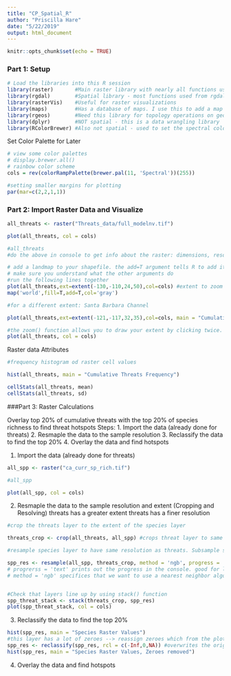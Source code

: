 ```yaml
---
title: "CP_Spatial_R"
author: "Priscilla Hare"
date: "5/22/2019"
output: html_document
---
```


```r
knitr::opts_chunk$set(echo = TRUE)
```
### Part 1: Setup
```r
# Load the libraries into this R session
library(raster)       #Main raster library with nearly all functions used in this analysis
library(rgdal)        #Spatial library - most functions used from rgdal are for vectors (shapefiles)
library(rasterVis)    #Useful for raster visualizations
library(maps)         #Has a database of maps. I use this to add a map to my raster to visualize land boundaries
library(rgeos)        #Need this library for topology operations on geometries
library(dplyr)        #NOT spatial - this is a data wrangling library
library(RColorBrewer) #Also not spatial - used to set the spectral color scheme 
```

Set Color Palette for Later
```r
# view some color palettes
# display.brewer.all()
# rainbow color scheme
cols = rev(colorRampPalette(brewer.pal(11, 'Spectral'))(255)) 

#setting smaller margins for plotting
par(mar=c(2,2,1,1))
```


### Part 2: Import Raster Data and Visualize
```r

all_threats <- raster("Threats_data/full_modelnv.tif")

plot(all_threats, col = cols)

#all_threats
#do the above in console to get info about the raster: dimensions, resolution, extent, coord.ref, data source

# add a landmap to your shapefile. the add=T argument tells R to add it to the existing plot.
# make sure you understand what the other arguments do
#run the following lines together
plot(all_threats,ext=extent(-130,-110,24,50),col=cols) #extent to zoom in
map('world',fill=T,add=T,col='gray')

#for a different extent: Santa Barbara Channel

plot(all_threats,ext=extent(-121,-117,32,35),col=cols, main = "Cumulative Threats") #main adds title

#the zoom() function allows you to draw your extent by clicking twice. run together with plot, but not in markdown html
plot(all_threats, col = cols)


```

Raster data Attributes
```r
#frequency histogram od raster cell values

hist(all_threats, main = "Cumulative Threats Frequency")

cellStats(all_threats, mean)
cellStats(all_threats, sd)

```

###Part 3: Raster Calculations

Overlay top 20% of cumulative threats with the top 20% of species richness to find threat hotspots
Steps:
1. Import the data (already done for threats)
2. Resmaple the data to the sample resolution
3. Reclassify the data to find the top 20%
4. Overlay the data and find hotspots

1. Import the data (already done for threats)
```r
all_spp <- raster("ca_curr_sp_rich.tif")

#all_spp

plot(all_spp, col = cols)
```

2. Resmaple the data to the sample resolution and extent (Cropping and Resolving)
threats has a greater extent
threats has a finer resolution
```r
#crop the threats layer to the extent of the species layer

threats_crop <- crop(all_threats, all_spp) #crops threat layer to same extent of species

#resample species layer to have same resolution as threats. Subsample species layer to arteficially have a higher resolution

spp_res <- resample(all_spp, threats_crop, method = 'ngb', progress = 'text')
# progrerss = 'text' prints out the progress in the console. good for longer running function so you can see progress
# method = 'ngb' specifices that we want to use a nearest neighbor algorithm to resmaple, instead of interpololation


#Check that layers line up by using stack() function
spp_threat_stack <- stack(threats_crop, spp_res)
plot(spp_threat_stack, col = cols)

```

3. Reclassify the data to find the top 20%
```r
hist(spp_res, main = "Species Raster Values")
#this layer has a lot of zeroes --> reassign zeroes which from the plot look like they should be NAs
spp_res <- reclassify(spp_res, rcl = c(-Inf,0,NA)) #overwrites the original spp_res object
hist(spp_res, main = "Species Raster Values, Zeroes removed")
```


4. Overlay the data and find hotspots
```r

```

